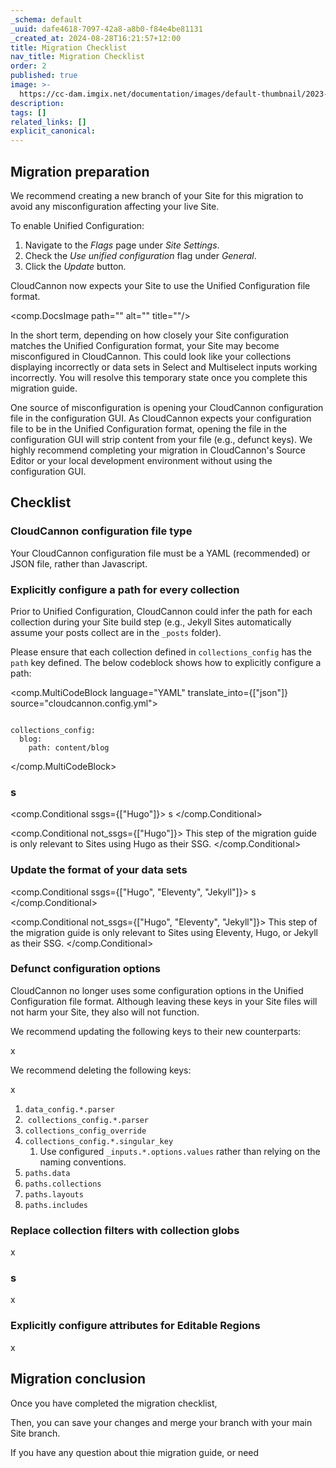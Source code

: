 ```yaml
---
_schema: default
_uuid: dafe4618-7097-42a8-a8b0-f84e4be81131
_created_at: 2024-08-28T16:21:57+12:00
title: Migration Checklist
nav_title: Migration Checklist
order: 2
published: true
image: >-
  https://cc-dam.imgix.net/documentation/images/default-thumbnail/2023-Q4/CloudCannon-Documentation-Thumbnail.png
description:
tags: []
related_links: []
explicit_canonical:
---
```

## Migration preparation

We recommend creating a new branch of your Site for this migration to avoid any misconfiguration affecting your live Site.

To enable Unified Configuration:

1. Navigate to the *Flags* page under *Site Settings*.
2. Check the *Use unified configuration* flag under *General*.
3. Click the *Update* button.

CloudCannon now expects your Site to use the Unified Configuration file format.

<comp.DocsImage path="" alt="" title=""/>

In the short term, depending on how closely your Site configuration matches the Unified Configuration format, your Site may become misconfigured in CloudCannon. This could look like your collections displaying incorrectly or data sets in Select and Multiselect inputs working incorrectly. You will resolve this temporary state once you complete this migration guide.

One source of misconfiguration is opening your CloudCannon configuration file in the configuration GUI. As CloudCannon expects your configuration file to be in the Unified Configuration format, opening the file in the configuration GUI will strip content from your file (e.g., defunct keys). We highly recommend completing your migration in CloudCannon's Source Editor or your local development environment without using the configuration GUI.

## Checklist

### CloudCannon configuration file type

Your CloudCannon configuration file must be a YAML (recommended) or JSON file, rather than Javascript.

### Explicitly configure a path for every collection

Prior to Unified Configuration, CloudCannon could infer the path for each collection during your Site build step (e.g., Jekyll Sites automatically assume your posts collect are in the `_posts` folder).

Please ensure that each collection defined in `collections_config` has the `path` key defined. The below codeblock shows how to explicitly configure a path:

<comp.MultiCodeBlock language="YAML" translate_into={["json"]} source="cloudcannon.config.yml">
``````````

collections_config:
  blog:
    path: content/blog

``````````
</comp.MultiCodeBlock>

### s

<comp.Conditional ssgs={["Hugo"]}>
  s
</comp.Conditional>

<comp.Conditional not_ssgs={["Hugo"]}>
  This step of the migration guide is only relevant to Sites using Hugo as their SSG.
</comp.Conditional>

### Update the format of your data sets

<comp.Conditional ssgs={["Hugo", "Eleventy", "Jekyll"]}>
  s
</comp.Conditional>

<comp.Conditional not_ssgs={["Hugo", "Eleventy", "Jekyll"]}>
  This step of the migration guide is only relevant to Sites using Eleventy, Hugo, or Jekyll as their SSG.
</comp.Conditional>

### Defunct configuration options

CloudCannon no longer uses some configuration options in the Unified Configuration file format. Although leaving these keys in your Site files will not harm your Site, they also will not function.

We recommend updating the following keys to their new counterparts:

x

We recommend deleting the following keys:

x

1. `data_config.*.parser`
2. &nbsp;`collections_config.*.parser`
3. `collections_config_override`
4. `collections_config.*.singular_key`
   1. Use configured `_inputs.*.options.values` rather than relying on the naming conventions.
5. `paths.data`
6. `paths.collections`
7. `paths.layouts`
8. `paths.includes`

### Replace collection filters with collection globs

x

### s

x

### Explicitly configure attributes for Editable Regions

x

## Migration conclusion

Once you have completed the migration checklist,

Then, you can save your changes and merge your branch with your main Site branch.

If you have any question about thie migration guide, or need